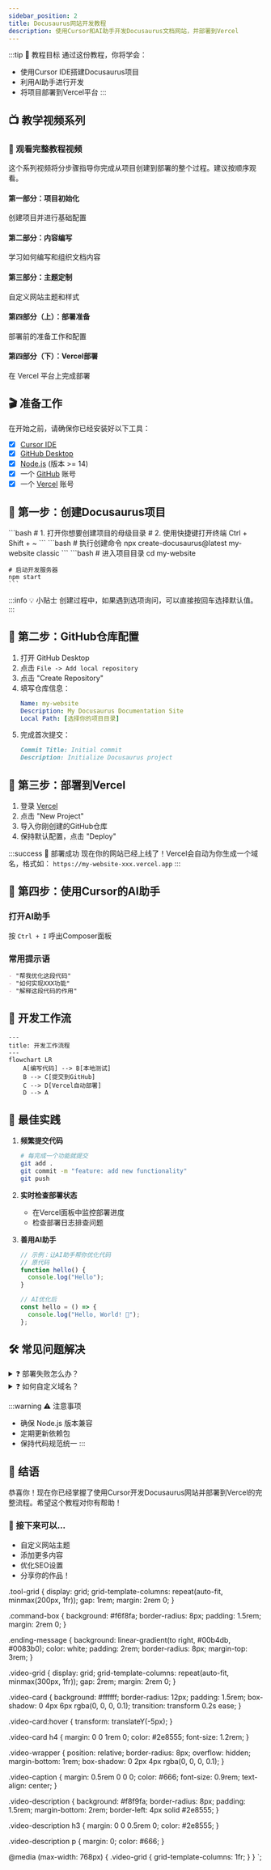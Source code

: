 ```yaml
---
sidebar_position: 2
title: Docusaurus网站开发教程
description: 使用Cursor和AI助手开发Docusaurus文档网站，并部署到Vercel
---
```



:::tip 🎯 教程目标
通过这份教程，你将学会：
- 使用Cursor IDE搭建Docusaurus项目
- 利用AI助手进行开发
- 将项目部署到Vercel平台
:::

## 📺 教学视频系列

<div className="video-description">
  <h3>🎥 观看完整教程视频</h3>
  <p>这个系列视频将分步骤指导你完成从项目创建到部署的整个过程。建议按顺序观看。</p>
</div>

<div className="video-grid">
  <div className="video-card">
    <h4>第一部分：项目初始化</h4>
    <div className="video-wrapper">
      <ReactPlayer
        url="https://www.youtube.com/watch?v=1Lz0AcHg-YA"
        controls={true}
        width="100%"
        height="100%"
        style={{ aspectRatio: '16/9' }}
      />
    </div>
    <p className="video-caption">创建项目并进行基础配置</p>
  </div>

  <div className="video-card">
    <h4>第二部分：内容编写</h4>
    <div className="video-wrapper">
      <ReactPlayer
        url="https://www.youtube.com/watch?v=2qignfsG6hQ"
        controls={true}
        width="100%"
        height="100%"
        style={{ aspectRatio: '16/9' }}
      />
    </div>
    <p className="video-caption">学习如何编写和组织文档内容</p>
  </div>

  <div className="video-card">
    <h4>第三部分：主题定制</h4>
    <div className="video-wrapper">
      <ReactPlayer
        url="https://www.youtube.com/watch?v=Ul961yMmsU0"
        controls={true}
        width="100%"
        height="100%"
        style={{ aspectRatio: '16/9' }}
      />
    </div>
    <p className="video-caption">自定义网站主题和样式</p>
  </div>

  <div className="video-card">
    <h4>第四部分（上）：部署准备</h4>
    <div className="video-wrapper">
      <ReactPlayer
        url="https://www.youtube.com/watch?v=NlEeWesK3Jw"
        controls={true}
        width="100%"
        height="100%"
        style={{ aspectRatio: '16/9' }}
      />
    </div>
    <p className="video-caption">部署前的准备工作和配置</p>
  </div>

  <div className="video-card">
    <h4>第四部分（下）：Vercel部署</h4>
    <div className="video-wrapper">
      <ReactPlayer
        url="https://www.youtube.com/watch?v=eRA6Z67rAeQ"
        controls={true}
        width="100%"
        height="100%"
        style={{ aspectRatio: '16/9' }}
      />
    </div>
    <p className="video-caption">在 Vercel 平台上完成部署</p>
  </div>
</div>

## 🎬 准备工作

在开始之前，请确保你已经安装好以下工具：

<div className="tool-grid">

- [x] [Cursor IDE](https://cursor.sh)
- [x] [GitHub Desktop](https://desktop.github.com)
- [x] [Node.js](https://nodejs.org) (版本 >= 14)
- [x] 一个 [GitHub](https://github.com) 账号
- [x] 一个 [Vercel](https://vercel.com) 账号

</div>

## 🌟 第一步：创建Docusaurus项目

<Tabs>
  <TabItem value="step1" label="打开Cursor" default>
    ```bash
    # 1. 打开你想要创建项目的母级目录
    # 2. 使用快捷键打开终端
    Ctrl + Shift + ~
    ```
  </TabItem>
  <TabItem value="step2" label="创建项目">
    ```bash
    # 执行创建命令
    npx create-docusaurus@latest my-website classic
    ```
  </TabItem>
  <TabItem value="step3" label="打开项目">
    ```bash
    # 进入项目目录
    cd my-website
    
    # 启动开发服务器
    npm start
    ```
  </TabItem>
</Tabs>

:::info 💡 小贴士
创建过程中，如果遇到选项询问，可以直接按回车选择默认值。
:::

## 🔗 第二步：GitHub仓库配置

1. 打开 GitHub Desktop
2. 点击 `File -> Add local repository`
3. 点击 "Create Repository"
4. 填写仓库信息：
   ```yaml
   Name: my-website
   Description: My Docusaurus Documentation Site
   Local Path: [选择你的项目目录]
   ```
5. 完成首次提交：
   ```markdown
   Commit Title: Initial commit
   Description: Initialize Docusaurus project
   ```

## 🚀 第三步：部署到Vercel

1. 登录 [Vercel](https://vercel.com)
2. 点击 "New Project"
3. 导入你刚创建的GitHub仓库
4. 保持默认配置，点击 "Deploy"

:::success 🎉 部署成功
现在你的网站已经上线了！Vercel会自动为你生成一个域名，格式如：
`https://my-website-xxx.vercel.app`
:::

## 🤖 第四步：使用Cursor的AI助手

<div className="command-box">

### 打开AI助手
按 `Ctrl + I` 呼出Composer面板

### 常用提示语
```markdown
- "帮我优化这段代码"
- "如何实现XXX功能"
- "解释这段代码的作用"
```

</div>

## 📝 开发工作流

```mermaid
---
title: 开发工作流程
---
flowchart LR
    A[编写代码] --> B[本地测试]
    B --> C[提交到GitHub]
    C --> D[Vercel自动部署]
    D --> A
```

## 🎯 最佳实践

1. **频繁提交代码**
   ```bash
   # 每完成一个功能就提交
   git add .
   git commit -m "feature: add new functionality"
   git push
   ```

2. **实时检查部署状态**
   - 在Vercel面板中监控部署进度
   - 检查部署日志排查问题

3. **善用AI助手**
   ```javascript
   // 示例：让AI助手帮你优化代码
   // 原代码
   function hello() {
     console.log("Hello");
   }
   
   // AI优化后
   const hello = () => {
     console.log("Hello, World! 👋");
   };
   ```

## 🛠️ 常见问题解决

<details>
<summary>❓ 部署失败怎么办？</summary>

1. 检查 `package.json` 中的脚本配置
2. 查看Vercel的构建日志
3. 确保所有依赖都已正确安装

</details>

<details>
<summary>❓ 如何自定义域名？</summary>

1. 在Vercel项目设置中添加域名
2. 配置DNS记录
3. 等待DNS生效

</details>

:::warning ⚠️ 注意事项
- 确保 Node.js 版本兼容
- 定期更新依赖包
- 保持代码规范统一
:::

## 🎉 结语

恭喜你！现在你已经掌握了使用Cursor开发Docusaurus网站并部署到Vercel的完整流程。希望这个教程对你有帮助！

<div className="ending-message">

### 🌈 接下来可以...

- 自定义网站主题
- 添加更多内容
- 优化SEO设置
- 分享你的作品！

</div>

.tool-grid {
  display: grid;
  grid-template-columns: repeat(auto-fit, minmax(200px, 1fr));
  gap: 1rem;
  margin: 2rem 0;
}

.command-box {
  background: #f6f8fa;
  border-radius: 8px;
  padding: 1.5rem;
  margin: 2rem 0;
}

.ending-message {
  background: linear-gradient(to right, #00b4db, #0083b0);
  color: white;
  padding: 2rem;
  border-radius: 8px;
  margin-top: 3rem;
}

.video-grid {
  display: grid;
  grid-template-columns: repeat(auto-fit, minmax(300px, 1fr));
  gap: 2rem;
  margin: 2rem 0;
}

.video-card {
  background: #ffffff;
  border-radius: 12px;
  padding: 1.5rem;
  box-shadow: 0 4px 6px rgba(0, 0, 0, 0.1);
  transition: transform 0.2s ease;
}

.video-card:hover {
  transform: translateY(-5px);
}

.video-card h4 {
  margin: 0 0 1rem 0;
  color: #2e8555;
  font-size: 1.2rem;
}

.video-wrapper {
  position: relative;
  border-radius: 8px;
  overflow: hidden;
  margin-bottom: 1rem;
  box-shadow: 0 2px 4px rgba(0, 0, 0, 0.1);
}

.video-caption {
  margin: 0.5rem 0 0 0;
  color: #666;
  font-size: 0.9rem;
  text-align: center;
}

.video-description {
  background: #f8f9fa;
  border-radius: 8px;
  padding: 1.5rem;
  margin-bottom: 2rem;
  border-left: 4px solid #2e8555;
}

.video-description h3 {
  margin: 0 0 0.5rem 0;
  color: #2e8555;
}

.video-description p {
  margin: 0;
  color: #666;
}

@media (max-width: 768px) {
  .video-grid {
    grid-template-columns: 1fr;
  }
}
`; 